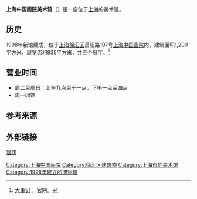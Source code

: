 '''上海中国画院美术馆'''（{{lang-en|Art Museum of Shanghai Chinese Painting Academy}}）是一座位于[[上海|上海]]的美术馆。

==历史==
1998年新馆建成，位于[[上海|上海]][[徐汇区|徐汇区]]岳阳路197号[[上海中国画院|上海中国画院]]内，建筑面积1,200平方米，展览面积835平方米，共三个展厅。<ref>[http://www.paintingsh.org/showpage.aspx?id=1001 大事记] {{Wayback|url=http://www.paintingsh.org/showpage.aspx?id=1001 |date=20210516035257 }}，官网。</ref>

==营业时间==
*周二至周日：上午九点至十一点，下午一点至四点
*周一闭馆

==参考来源==
{{reflist}}

==外部链接==
[http://www.paintingsh.org/ 官网] {{Wayback|url=http://www.paintingsh.org/ |date=20220330061203 }}

{{上海市美术馆}}
[[Category:上海中国画院|Category:上海中国画院]]
[[Category:徐汇区建筑物|Category:徐汇区建筑物]]
[[Category:上海市的美术馆|Category:上海市的美术馆]]
[[Category:1998年建立的博物馆|Category:1998年建立的博物馆]]